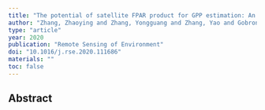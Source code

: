 ```yaml
---
title: "The potential of satellite FPAR product for GPP estimation: An indirect evaluation using solar-induced chlorophyll fluorescence"
author: "Zhang, Zhaoying and Zhang, Yongguang and Zhang, Yao and Gobron, Nadine and Frankenberg, Christian and Wang, Songhan and Li, Zhaohui"
type: "article"
year: 2020
publication: "Remote Sensing of Environment"
doi: "10.1016/j.rse.2020.111686"
materials: ""
toc: false
---
```


## Abstract

